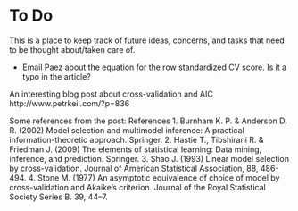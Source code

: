 To Do
========================================================

This is a place to keep track of future ideas, concerns, and tasks that need to be thought about/taken care of.


* Email Paez about the equation for the row standardized CV score. Is it a typo in the article?



An interesting blog post about cross-validation and AIC http://www.petrkeil.com/?p=836

Some references from the post:
References
1. Burnham K. P. & Anderson D. R. (2002) Model selection and multimodel inference: A practical information-theoretic approach. Springer.
2. Hastie T., Tibshirani R. & Friedman J. (2009) The elements of statistical learning: Data mining, inference, and prediction. Springer.
3. Shao J. (1993) Linear model selection by cross-validation. Journal of American Statistical Association, 88, 486-494.
4. Stone M. (1977) An asymptotic equivalence of choice of model by cross-validation and Akaike’s criterion. Journal of the Royal Statistical Society Series B. 39, 44–7.